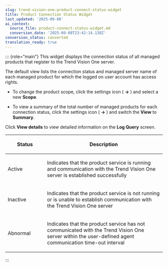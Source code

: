 ```yaml
---
slug: trend-vision-one-product-connect-status-widget
title: Product Connection Status Widget
last_updated: '2025-09-08'
ai_context:
  source_file: product-connect-status-widget.md
  conversion_date: '2025-09-08T23:42:14.138Z'
conversion_status: converted
translation_ready: true
---
```


::: {role="main"}
This widget displays the connection status of all managed products that register to the Trend Vision One server.

The default view lists the connection status and managed server name of each managed product for which the logged on user account has access rights.

- To change the product scope, click the settings icon ( **→** ) and select a new **Scope**.

- To view a summary of the total number of managed products for each connection status, click the settings icon ( **→** ) and switch the **View** to **Summary**.

Click **View details** to view detailed information on the **Log Query** screen.

<table>
<colgroup>
<col style="width: 25%" />
<col style="width: 75%" />
</colgroup>
<thead>
<tr>
<th><p>Status</p></th>
<th><p>Description</p></th>
</tr>
</thead>
<tbody>
<tr>
<td><p>Active</p></td>
<td><p>Indicates that the product service is running and communication with the Trend Vision One server is established successfully</p></td>
</tr>
<tr>
<td><p>Inactive</p></td>
<td><p>Indicates that the product service is not running or is unable to establish communication with the Trend Vision One server</p></td>
</tr>
<tr>
<td><p>Abnormal</p></td>
<td><p>Indicates that the product service has not communicated with the Trend Vision One server within the user-defined agent communication time-out interval</p></td>
</tr>
</tbody>
</table>
:::

